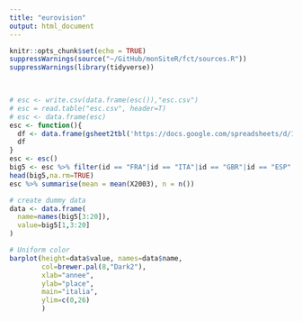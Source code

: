 ```yaml
---
title: "eurovision"
output: html_document
---
```


```r
knitr::opts_chunk$set(echo = TRUE)
suppressWarnings(source("~/GitHub/monSiteR/fct/sources.R"))
suppressWarnings(library(tidyverse))

  

```



```r
# esc <- write.csv(data.frame(esc()),"esc.csv")
# esc = read.table("esc.csv", header=T)
# esc <- data.frame(esc)
esc <- function(){
  df <- data.frame(gsheet2tbl('https://docs.google.com/spreadsheets/d/1BTbjPp-CPe_GQNEe-uKq8U3tLUocMM1YzvqPGZ0ScNE/edit#gid=0'))
  df
}
esc <- esc()
big5 <- esc %>% filter(id == "FRA"|id == "ITA"|id == "GBR"|id == "ESP"|id == "DEU") %>% select(-moyenne,-X.)
head(big5,na.rm=TRUE)
esc %>% summarise(mean = mean(X2003), n = n())

# create dummy data
data <- data.frame(
  name=names(big5[3:20]),
  value=big5[1,3:20]
)

# Uniform color
barplot(height=data$value, names=data$name, 
        col=brewer.pal(8,"Dark2"),
        xlab="annee", 
        ylab="place", 
        main="italia", 
        ylim=c(0,26)
        )
```

